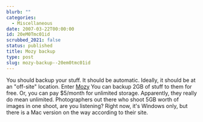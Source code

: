 ```yaml
---
blurb: ""
categories:
  - Miscellaneous
date: 2007-03-22T00:00:00
id: 20eM0Tmc01id
scrubbed_2021: false
status: published
title: Mozy backup
type: post
slug: mozy-backup--20em0tmc01id
---
```


You should backup your stuff. It should be automatic. Ideally, it
should be at an "off-site" location. Enter [Mozy](http://mozy.com/)
You can backup 2GB of stuff to them for free. Or, you can pay
$5/month for unlimited storage. Apparently, they really do mean
unlimited. Photographers out there who shoot 5GB worth of images in
one shoot, are you listening? Right now, it's Windows only, but
there is a Mac version on the way according to their site.
